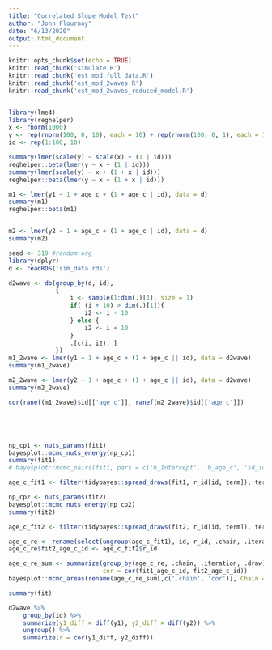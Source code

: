 ```yaml
---
title: "Correlated Slope Model Test"
author: "John Flournoy"
date: "6/13/2020"
output: html_document
---
```


```r
knitr::opts_chunk$set(echo = TRUE)
knitr::read_chunk('simulate.R')
knitr::read_chunk('est_mod_full_data.R')
knitr::read_chunk('est_mod_2waves.R')
knitr::read_chunk('est_mod_2waves_reduced_model.R')
```

```r
```

```r
library(lme4)
library(reghelper)
x <- rnorm(1000)
y <- rep(rnorm(100, 0, 10), each = 10) + rep(rnorm(100, 0, 1), each = 10) * x + rnorm(1000)
id <- rep(1:100, 10)

summary(lmer(scale(y) ~ scale(x) + (1 | id)))
reghelper::beta(lmer(y ~ x + (1 | id)))
summary(lmer(scale(y) ~ x + (1 + x | id)))
reghelper::beta(lmer(y ~ x + (1 + x | id)))

m1 <- lmer(y1 ~ 1 + age_c + (1 + age_c | id), data = d)
summary(m1)
reghelper::beta(m1)


m2 <- lmer(y2 ~ 1 + age_c + (1 + age_c | id), data = d)
summary(m2)
```

```r
seed <- 319 #random.org
library(dplyr)
d <- readRDS('sim_data.rds')

d2wave <- do(group_by(d, id), 
             {
                 i <- sample(1:dim(.)[1], size = 1)
                 if( (i + 10) > dim(.)[1]){
                     i2 <- i - 10
                 } else {
                     i2 <- i + 10
                 }
                 .[c(i, i2), ]
             })
m1_2wave <- lmer(y1 ~ 1 + age_c + (1 + age_c || id), data = d2wave)
summary(m1_2wave)

m2_2wave <- lmer(y2 ~ 1 + age_c + (1 + age_c || id), data = d2wave)
summary(m2_2wave)

cor(ranef(m1_2wave)$id[['age_c']], ranef(m2_2wave)$id[['age_c']])
```

```r
```

```r
```

```r
```

```r
```

```r
np_cp1 <- nuts_params(fit1)
bayesplot::mcmc_nuts_energy(np_cp1)
summary(fit1)
# bayesplot::mcmc_pairs(fit1, pars = c('b_Intercept', 'b_age_c', 'sd_id__age_c'))

age_c_fit1 <- filter(tidybayes::spread_draws(fit1, r_id[id, term]), term == 'age_c')

np_cp2 <- nuts_params(fit2)
bayesplot::mcmc_nuts_energy(np_cp2)
summary(fit2)

age_c_fit2 <- filter(tidybayes::spread_draws(fit2, r_id[id, term]), term == 'age_c')

age_c_re <- rename(select(ungroup(age_c_fit1), id, r_id, .chain, .iteration, .draw), fit1_age_c_id = r_id)
age_c_re$fit2_age_c_id <- age_c_fit2$r_id

age_c_re_sum <- summarize(group_by(age_c_re, .chain, .iteration, .draw),
                          cor = cor(fit1_age_c_id, fit2_age_c_id))
bayesplot::mcmc_areas(rename(age_c_re_sum[,c('.chain', 'cor')], Chain = .chain), prob = .95, prob_outer = .99)

summary(fit)

d2wave %>%
    group_by(id) %>%
    summarize(y1_diff = diff(y1), y2_diff = diff(y2)) %>%
    ungroup() %>%
    summarize(r = cor(y1_diff, y2_diff))
```
